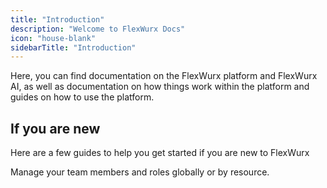 ```yaml
---
title: "Introduction"
description: "Welcome to FlexWurx Docs"
icon: "house-blank"
sidebarTitle: "Introduction"
---
```


Here, you can find documentation on the FlexWurx platform and FlexWurx AI, as well as documentation on how things work within the platform and guides on how to use the platform.

## If you are new

Here are a few guides to help you get started if you are new to FlexWurx

<CardGroup cols="2">
  <Card title="Manage Team" icon="users" color="#2e6ff2" href="team/overview.mdx">
    Manage your team members and roles globally or by resource.
  </Card>
</CardGroup>